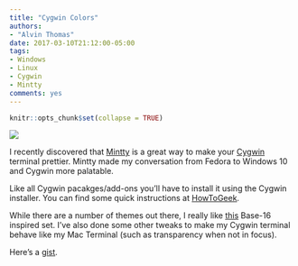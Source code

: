 ```yaml
---
title: "Cygwin Colors"
authors: 
- "Alvin Thomas"
date: 2017-03-10T21:12:00-05:00
tags:
- Windows
- Linux
- Cygwin
- Mintty
comments: yes
---
```


```r
knitr::opts_chunk$set(collapse = TRUE)
```

![](https://raw.githubusercontent.com/StatSnips/statsnips.github.io/master/images/20170310-pac.png)

I recently discovered that [Mintty](https://mintty.github.io/) is a great way to make your [Cygwin](https://cygwin.com/) terminal prettier. Mintty made my conversation from Fedora to Windows 10 and Cygwin more palatable.

Like all Cygwin pacakges/add-ons you'll have to install it using the Cygwin installer. You can find some quick instructions at [HowToGeek](https://www.howtogeek.com/68511/how-to-improve-your-cygwin-experience-with-mintty/). 

While there are a number of themes out there, I really like [this](https://github.com/oumu/mintty-color-schemes) Base-16 inspired set. I've also done some other tweaks to make my Cygwin terminal behave like my Mac Terminal (such as transparency when not in focus). 

Here's a [gist](https://gist.github.com/alvinthomas/31b0746810903472a7b1017ea00fec4a).
